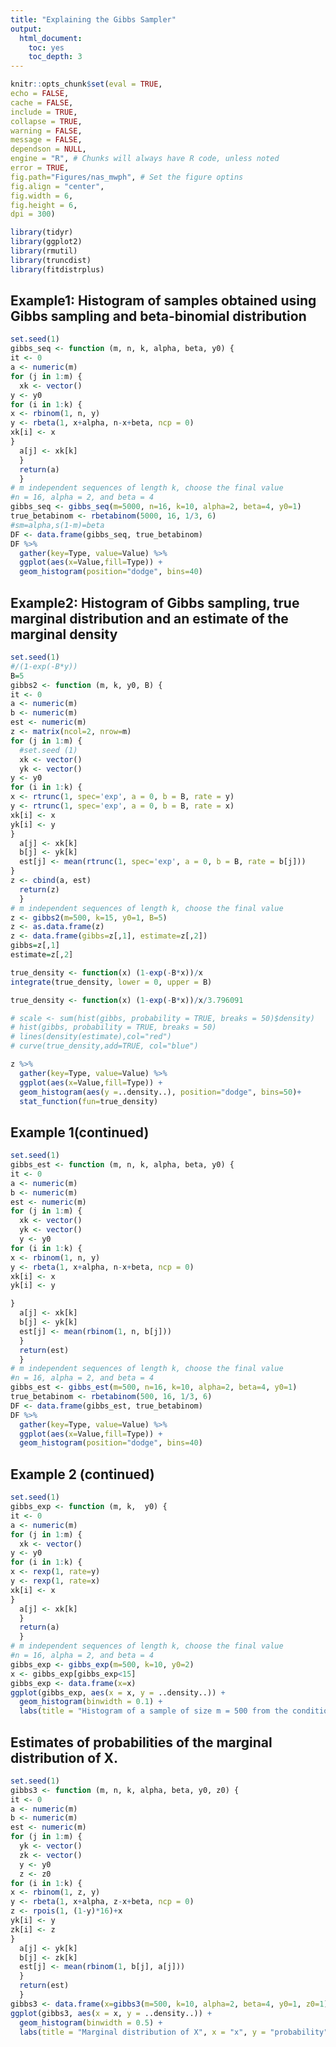 ---
title: "Explaining the Gibbs Sampler"
output:
  html_document:
    toc: yes
    toc_depth: 3
---
```{r setup, echo=FALSE}
knitr::opts_chunk$set(eval = TRUE,
echo = FALSE,
cache = FALSE,
include = TRUE,
collapse = TRUE,
warning = FALSE,
message = FALSE,
dependson = NULL,
engine = "R", # Chunks will always have R code, unless noted
error = TRUE,
fig.path="Figures/nas_mwph", # Set the figure optins
fig.align = "center",
fig.width = 6,
fig.height = 6,
dpi = 300)
```

```{r}
library(tidyr)
library(ggplot2)
library(rmutil)
library(truncdist)
library(fitdistrplus)
```
## Example1: Histogram of samples obtained using Gibbs sampling and beta-binomial distribution
```{r}
set.seed(1)
gibbs_seq <- function (m, n, k, alpha, beta, y0) {
it <- 0
a <- numeric(m)
for (j in 1:m) {
  xk <- vector()
y <- y0
for (i in 1:k) {
x <- rbinom(1, n, y)
y <- rbeta(1, x+alpha, n-x+beta, ncp = 0)
xk[i] <- x
}
  a[j] <- xk[k]
  }
  return(a)
  }
# m independent sequences of length k, choose the final value
#n = 16, alpha = 2, and beta = 4
gibbs_seq <- gibbs_seq(m=5000, n=16, k=10, alpha=2, beta=4, y0=1)
true_betabinom <- rbetabinom(5000, 16, 1/3, 6) 
#sm=alpha,s(1-m)=beta
DF <- data.frame(gibbs_seq, true_betabinom)
DF %>% 
  gather(key=Type, value=Value) %>% 
  ggplot(aes(x=Value,fill=Type)) + 
  geom_histogram(position="dodge", bins=40)
```
## Example2: Histogram of Gibbs sampling, true marginal distribution and an estimate of the marginal density
```{r}
set.seed(1)
#/(1-exp(-B*y))
B=5
gibbs2 <- function (m, k, y0, B) {
it <- 0
a <- numeric(m)
b <- numeric(m)
est <- numeric(m)
z <- matrix(ncol=2, nrow=m)
for (j in 1:m) {
  #set.seed (1)
  xk <- vector()
  yk <- vector()
y <- y0
for (i in 1:k) {
x <- rtrunc(1, spec='exp', a = 0, b = B, rate = y)
y <- rtrunc(1, spec='exp', a = 0, b = B, rate = x)
xk[i] <- x
yk[i] <- y
}
  a[j] <- xk[k]
  b[j] <- yk[k]
  est[j] <- mean(rtrunc(1, spec='exp', a = 0, b = B, rate = b[j]))
}
z <- cbind(a, est)
  return(z)
  }
# m independent sequences of length k, choose the final value
z <- gibbs2(m=500, k=15, y0=1, B=5)
z <- as.data.frame(z)
z <- data.frame(gibbs=z[,1], estimate=z[,2])
gibbs=z[,1]
estimate=z[,2]

true_density <- function(x) (1-exp(-B*x))/x
integrate(true_density, lower = 0, upper = B)

true_density <- function(x) (1-exp(-B*x))/x/3.796091

# scale <- sum(hist(gibbs, probability = TRUE, breaks = 50)$density)
# hist(gibbs, probability = TRUE, breaks = 50)
# lines(density(estimate),col="red")
# curve(true_density,add=TRUE, col="blue")

z %>%
  gather(key=Type, value=Value) %>%
  ggplot(aes(x=Value,fill=Type)) +
  geom_histogram(aes(y =..density..), position="dodge", bins=50)+
  stat_function(fun=true_density)
```


## Example 1(continued)
```{r}
set.seed(1)
gibbs_est <- function (m, n, k, alpha, beta, y0) {
it <- 0
a <- numeric(m)
b <- numeric(m)
est <- numeric(m)
for (j in 1:m) {
  xk <- vector()
  yk <- vector()
  y <- y0
for (i in 1:k) {
x <- rbinom(1, n, y)
y <- rbeta(1, x+alpha, n-x+beta, ncp = 0)
xk[i] <- x
yk[i] <- y

}
  a[j] <- xk[k]
  b[j] <- yk[k]
  est[j] <- mean(rbinom(1, n, b[j]))
  }
  return(est)
  }
# m independent sequences of length k, choose the final value
#n = 16, alpha = 2, and beta = 4
gibbs_est <- gibbs_est(m=500, n=16, k=10, alpha=2, beta=4, y0=1)
true_betabinom <- rbetabinom(500, 16, 1/3, 6) 
DF <- data.frame(gibbs_est, true_betabinom)
DF %>% 
  gather(key=Type, value=Value) %>% 
  ggplot(aes(x=Value,fill=Type)) + 
  geom_histogram(position="dodge", bins=40)
```

## Example 2 (continued)
```{r}
set.seed(1)
gibbs_exp <- function (m, k,  y0) {
it <- 0
a <- numeric(m)
for (j in 1:m) {
  xk <- vector()
y <- y0
for (i in 1:k) {
x <- rexp(1, rate=y)
y <- rexp(1, rate=x)
xk[i] <- x
}
  a[j] <- xk[k]
  }
  return(a)
  }
# m independent sequences of length k, choose the final value
#n = 16, alpha = 2, and beta = 4
gibbs_exp <- gibbs_exp(m=500, k=10, y0=2)
x <- gibbs_exp[gibbs_exp<15]
gibbs_exp <- data.frame(x=x)
ggplot(gibbs_exp, aes(x = x, y = ..density..)) +
  geom_histogram(binwidth = 0.1) +
  labs(title = "Histogram of a sample of size m = 500 from the conditional Distributions in example2", x = "x", y = "probability")
```

## Estimates of probabilities of the marginal distribution of X.
```{r}
set.seed(1)
gibbs3 <- function (m, n, k, alpha, beta, y0, z0) {
it <- 0
a <- numeric(m)
b <- numeric(m)
est <- numeric(m)
for (j in 1:m) {
  yk <- vector()
  zk <- vector()
  y <- y0
  z <- z0
for (i in 1:k) {
x <- rbinom(1, z, y)
y <- rbeta(1, x+alpha, z-x+beta, ncp = 0)
z <- rpois(1, (1-y)*16)+x
yk[i] <- y
zk[i] <- z
}
  a[j] <- yk[k]
  b[j] <- zk[k]
  est[j] <- mean(rbinom(1, b[j], a[j]))
  }
  return(est)
  }
gibbs3 <- data.frame(x=gibbs3(m=500, k=10, alpha=2, beta=4, y0=1, z0=1))
ggplot(gibbs3, aes(x = x, y = ..density..)) +
  geom_histogram(binwidth = 0.5) +
  labs(title = "Marginal distribution of X", x = "x", y = "probability")
```


